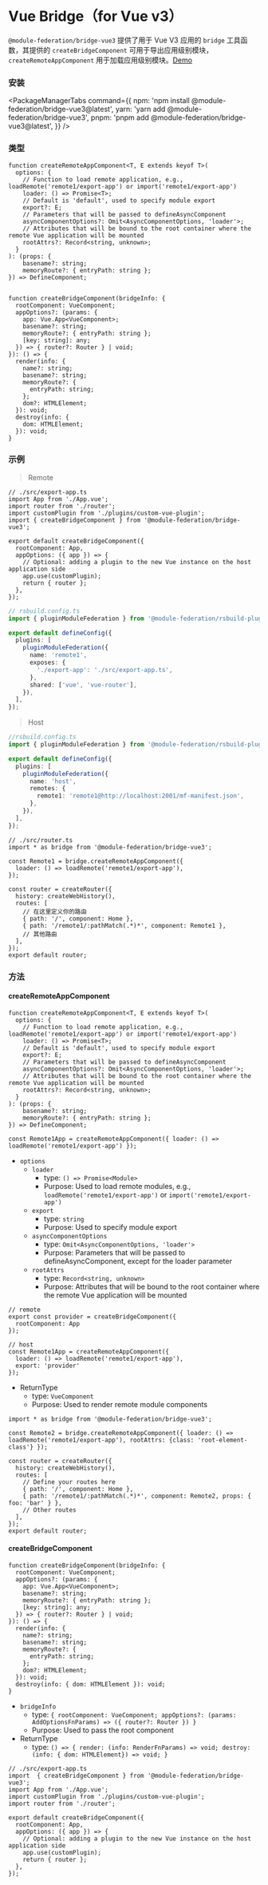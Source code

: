 # Vue Bridge（for Vue v3）

`@module-federation/bridge-vue3` 提供了用于 Vue V3 应用的 `bridge` 工具函数，其提供的 `createBridgeComponent` 可用于导出应用级别模块，`createRemoteAppComponent` 用于加载应用级别模块。[Demo](https://github.com/module-federation/core/tree/main/apps/router-demo)

### 安装


<PackageManagerTabs
  command={{
    npm: 'npm install @module-federation/bridge-vue3@latest',
    yarn: 'yarn add @module-federation/bridge-vue3',
    pnpm: 'pnpm add @module-federation/bridge-vue3@latest',
  }}
/>


### 类型

```tsx
function createRemoteAppComponent<T, E extends keyof T>(
  options: {
    // Function to load remote application, e.g., loadRemote('remote1/export-app') or import('remote1/export-app')
    loader: () => Promise<T>;
    // Default is 'default', used to specify module export
    export?: E;
    // Parameters that will be passed to defineAsyncComponent
    asyncComponentOptions?: Omit<AsyncComponentOptions, 'loader'>;
    // Attributes that will be bound to the root container where the remote Vue application will be mounted
    rootAttrs?: Record<string, unknown>;
  }
): (props: {
    basename?: string;
    memoryRoute?: { entryPath: string };
}) => DefineComponent;


function createBridgeComponent(bridgeInfo: {
  rootComponent: VueComponent;
  appOptions?: (params: {
    app: Vue.App<VueComponent>;
    basename?: string;
    memoryRoute?: { entryPath: string };
    [key: string]: any;
  }) => { router?: Router } | void;
}): () => {
  render(info: {
    name?: string;
    basename?: string;
    memoryRoute?: {
      entryPath: string;
    };
    dom?: HTMLElement;
  }): void;
  destroy(info: {
    dom: HTMLElement;
  }): void;
}
```


### 示例

> Remote

```tsx
// ./src/export-app.ts
import App from './App.vue';
import router from './router';
import customPlugin from './plugins/custom-vue-plugin';
import { createBridgeComponent } from '@module-federation/bridge-vue3';

export default createBridgeComponent({
  rootComponent: App,
  appOptions: ({ app }) => {
    // Optional: adding a plugin to the new Vue instance on the host application side
    app.use(customPlugin);
    return { router };
  },
});
```

```ts
// rsbuild.config.ts
import { pluginModuleFederation } from '@module-federation/rsbuild-plugin';

export default defineConfig({
  plugins: [
    pluginModuleFederation({
      name: 'remote1',
      exposes: {
        './export-app': './src/export-app.ts',
      },
      shared: ['vue', 'vue-router'],
    }),
  ],
});
```

> Host

```ts
//rsbuild.config.ts
import { pluginModuleFederation } from '@module-federation/rsbuild-plugin';

export default defineConfig({
  plugins: [
    pluginModuleFederation({
      name: 'host',
      remotes: {
        remote1: 'remote1@http://localhost:2001/mf-manifest.json',
      },
    }),
  ],
});
```

```tsx
// ./src/router.ts
import * as bridge from '@module-federation/bridge-vue3';

const Remote1 = bridge.createRemoteAppComponent({
  loader: () => loadRemote('remote1/export-app'),
});

const router = createRouter({
  history: createWebHistory(),
  routes: [
    // 在这里定义你的路由
    { path: '/', component: Home },
    { path: '/remote1/:pathMatch(.*)*', component: Remote1 },
    // 其他路由
  ],
});
export default router;
```

### 方法

#### createRemoteAppComponent

```tsx
function createRemoteAppComponent<T, E extends keyof T>(
  options: {
    // Function to load remote application, e.g., loadRemote('remote1/export-app') or import('remote1/export-app')
    loader: () => Promise<T>;
    // Default is 'default', used to specify module export
    export?: E;
    // Parameters that will be passed to defineAsyncComponent
    asyncComponentOptions?: Omit<AsyncComponentOptions, 'loader'>;
    // Attributes that will be bound to the root container where the remote Vue application will be mounted
    rootAttrs?: Record<string, unknown>;
  }
): (props: {
    basename?: string;
    memoryRoute?: { entryPath: string };
}) => DefineComponent;
```


```tsx
const Remote1App = createRemoteAppComponent({ loader: () => loadRemote('remote1/export-app') });
```

* `options`
  * `loader`
    * type: `() => Promise<Module>`
    * Purpose: Used to load remote modules, e.g., `loadRemote('remote1/export-app')` or `import('remote1/export-app')`
  * `export`
    * type: `string`
    * Purpose: Used to specify module export
  * `asyncComponentOptions`
    * type: `Omit<AsyncComponentOptions, 'loader'>`
    * Purpose: Parameters that will be passed to defineAsyncComponent, except for the loader parameter
  * `rootAttrs`
    * type: `Record<string, unknown>`
    * Purpose: Attributes that will be bound to the root container where the remote Vue application will be mounted
```tsx
// remote
export const provider = createBridgeComponent({
  rootComponent: App
});

// host
const Remote1App = createRemoteAppComponent({
  loader: () => loadRemote('remote1/export-app'),
  export: 'provider'
});
```

* ReturnType
  * type: `VueComponent`
  * Purpose: Used to render remote module components

```tsx
import * as bridge from '@module-federation/bridge-vue3';

const Remote2 = bridge.createRemoteAppComponent({ loader: () => loadRemote('remote1/export-app'), rootAttrs: {class: 'root-element-class'} });

const router = createRouter({
  history: createWebHistory(),
  routes: [
    // Define your routes here
    { path: '/', component: Home },
    { path: '/remote1/:pathMatch(.*)*', component: Remote2, props: { foo: 'bar' } },
    // Other routes
  ],
});
export default router;
```

#### createBridgeComponent

```tsx
function createBridgeComponent(bridgeInfo: {
  rootComponent: VueComponent;
  appOptions?: (params: {
    app: Vue.App<VueComponent>;
    basename?: string;
    memoryRoute?: { entryPath: string };
    [key: string]: any;
  }) => { router?: Router } | void;
}): () => {
  render(info: {
    name?: string;
    basename?: string;
    memoryRoute?: {
      entryPath: string;
    };
    dom?: HTMLElement;
  }): void;
  destroy(info: { dom: HTMLElement }): void;
}
```

* `bridgeInfo`
  * type: `{ rootComponent: VueComponent; appOptions?: (params: AddOptionsFnParams) => ({ router?: Router }) }`
  * Purpose: Used to pass the root component
* ReturnType
  * type: `() => { render: (info: RenderFnParams) => void; destroy: (info: { dom: HTMLElement}) => void; }`

```tsx
// ./src/export-app.ts
import  { createBridgeComponent } from '@module-federation/bridge-vue3';
import App from './App.vue';
import customPlugin from './plugins/custom-vue-plugin';
import router from './router';

export default createBridgeComponent({
  rootComponent: App,
  appOptions: ({ app }) => {
    // Optional: adding a plugin to the new Vue instance on the host application side
    app.use(customPlugin);
    return { router };
  },
});
```
